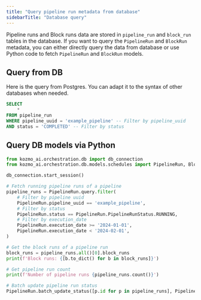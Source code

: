 ```yaml
---
title: "Query pipeline run metadata from database"
sidebarTitle: "Database query"
---
```


Pipeline runs and Block runs data are stored in `pipeline_run` and `block_run` tables in the database.
If you want to query the `PipelineRun` and `BlockRun` metadata, you can either directly query the data
from database or use Python code to fetch `PipelineRun` and `BlockRun` models.

## Query from DB
Here is the query from Postgres. You can adapt it to the syntax of other databases when needed.
```sql
SELECT
    *
FROM pipeline_run
WHERE pipeline_uuid = 'example_pipeline' -- Filter by pipeline_uuid
AND status = 'COMPLETED' -- Filter by status
```

## Query DB models via Python
```python
from kozmo_ai.orchestration.db import db_connection
from kozmo_ai.orchestration.db.models.schedules import PipelineRun, BlockRun

db_connection.start_session()

# Fetch running pipeline runs of a pipeline
pipeline_runs = PipelineRun.query.filter(
    # Filter by pipeline uuid
    PipelineRun.pipeline_uuid == 'example_pipeline',
    # Filter by status
    PipelineRun.status == PipelineRun.PipelineRunStatus.RUNNING,
    # Filter by execution_date
    PipelineRun.execution_date >= '2024-01-01',
    PipelineRun.execution_date < '2024-02-01',
)

# Get the block runs of a pipeline run
block_runs = pipeline_runs.all()[0].block_runs
print(f'Block runs: {[b.to_dict() for b in block_runs]}')

# Get pipeline run count
print(f'Number of pipeline runs {pipeline_runs.count()}')

# Batch update pipeline run status
PipelineRun.batch_update_status([p.id for p in pipeline_runs], PipelineRun.PipelineRunStatus.CANCELLED)

```